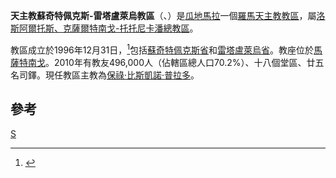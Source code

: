 {{Infobox Roman Catholic diocese
|Roman Catholic Diocese of = 天主教蘇奇特佩克斯-雷塔盧萊烏教區
|Latin name of diocese = Dioecesis Suchitepequensis-Retalhulensis

|image = Guatemala - Diocesi di Suchitepéquez-Retalhuleu.png
|caption =教區範圍
|location = [[瓜地馬拉|瓜地馬拉]]
|territory = 蘇奇特佩克斯省和雷塔盧萊烏省
|population = 496,000
|rite = 拉丁禮
|patron = 
|province = 洛斯阿爾托斯、克薩爾特南戈-托托尼卡潘
|established = 1996年
|cathedral = 聖巴爾多祿茂主教座堂
|co-cathedral =
|leadership = 主教
|website =
|教宗 =
|metropolitan =
|ordinary =保祿·比斯凱諾·普拉多
|coadjutor bishop =
|auxiliary = 
}}

'''天主教蘇奇特佩克斯-雷塔盧萊烏教區'''（{{lang-la|Dioecesis Suchitepequensis-Retalhulensis}}、{{lang-es|Diócesis de Suchitepéquez-Retalhuleu}}）是[[瓜地馬拉|瓜地馬拉]]一個[[羅馬天主教|羅馬天主教]][[教區|教區]]，屬[[天主教洛斯阿爾托斯、克薩爾特南戈-托托尼卡潘總教區|洛斯阿爾托斯、克薩爾特南戈-托托尼卡潘總教區]]。

教區成立於1996年12月31日，<ref>{{Cite web |url=http://www.vatican.va/holy_father/john_paul_ii/apost_constitutions/documents/hf_jp-ii_apc_19961231_suchitepequensis-retalhulensis_lt.html |title=升為教區的宗座憲令 |access-date=2014-04-03 |archive-date=2014-05-16 |archive-url=https://web.archive.org/web/20140516115823/http://www.vatican.va/holy_father/john_paul_ii/apost_constitutions/documents/hf_jp-ii_apc_19961231_suchitepequensis-retalhulensis_lt.html |dead-url=no }}</ref>包括[[蘇奇特佩克斯省|蘇奇特佩克斯省]]和[[雷塔盧萊烏省|雷塔盧萊烏省]]。教座位於[[馬薩特南戈|馬薩特南戈]]。2010年有教友496,000人（佔轄區總人口70.2%）、十八個堂區、廿五名司鐸。現任教區主教為[[保祿·比斯凱諾·普拉多|保祿·比斯凱諾·普拉多]]。

==參考==
{{reflist}}
{{危地馬拉天主教教區}}
[[Category:危地馬拉天主教教區|S]]